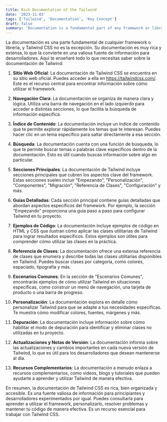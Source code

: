 ```yaml
---
title: Rich Documentation of the Tailwind
date: '2023-11-03'
tags: ['Tailwind', 'Documentation', 'Key Concept']
draft: false
summary: 'Documentation is a fundamental part of any framework or library, and Tailwind CSS is no exception.'
---
```


La documentación es una parte fundamental de cualquier framework o librería, y Tailwind CSS no es la excepción. Su documentación es muy rica y extensa, lo que la convierte en una valiosa fuente de información para desarrolladores. Aquí te enseñaré todo lo que necesitas saber sobre la documentación de Tailwind:

1. **Sitio Web Oficial**: La documentación de Tailwind CSS se encuentra en su sitio web oficial. Puedes acceder a ella en https://tailwindcss.com/. Este es el recurso central para encontrar información sobre cómo utilizar el framework.

2. **Navegación Clara**: La documentación se organiza de manera clara y lógica. Utiliza una barra de navegación en el lado izquierdo para acceder a distintas secciones, lo que facilita la búsqueda de información específica.

3. **Índice de Contenido**: La documentación incluye un índice de contenido que te permite explorar rápidamente los temas que te interesan. Puedes hacer clic en un tema específico para saltar directamente a esa sección.

4. **Búsqueda**: La documentación cuenta con una función de búsqueda, lo que te permite buscar temas o palabras clave específicos dentro de la documentación. Esto es útil cuando buscas información sobre algo en particular.

5. **Secciones Principales**: La documentación de Tailwind incluye secciones principales que cubren los aspectos clave del framework. Estas secciones suelen incluir "Empezando", "Personalización", "Componentes", "Migración", "Referencia de Clases", "Configuración" y más.

6. **Guías Detalladas**: Cada sección principal contiene guías detalladas que abordan aspectos específicos del framework. Por ejemplo, la sección "Empezando" proporciona una guía paso a paso para configurar Tailwind en tu proyecto.

7. **Ejemplos de Código**: La documentación incluye ejemplos de código en HTML y CSS que ilustran cómo aplicar las clases utilitarias de Tailwind para lograr resultados específicos. Estos ejemplos son útiles para comprender cómo utilizar las clases en la práctica.

8. **Referencia de Clases**: La documentación ofrece una extensa referencia de clases que enumera y describe todas las clases utilitarias disponibles en Tailwind. Puedes buscar clases por categoría, como colores, espaciado, tipografía y más.

9. **Escenarios Comunes**: En la sección de "Escenarios Comunes", encontrarás ejemplos de cómo utilizar Tailwind en situaciones específicas, como construir un menú de navegación, una tarjeta de producto o una barra de progreso.

10. **Personalización**: La documentación explora en detalle cómo personalizar Tailwind para que se adapte a tus necesidades específicas. Te muestra cómo modificar colores, fuentes, márgenes y más.

11. **Depuración**: La documentación incluye información sobre cómo habilitar el modo de depuración para identificar y eliminar clases no utilizadas en tu proyecto.

12. **Actualizaciones y Notas de Versión**: La documentación informa sobre las actualizaciones y cambios importantes en cada nueva versión de Tailwind, lo que es útil para los desarrolladores que desean mantenerse al día.

13. **Recursos Complementarios**: La documentación a menudo enlaza a recursos complementarios, como videos, blogs y tutoriales que pueden ayudarte a aprender y utilizar Tailwind de manera efectiva.

En resumen, la documentación de Tailwind CSS es rica, bien organizada y accesible. Es una fuente valiosa de información para principiantes y desarrolladores experimentados por igual. Puedes consultarla para aprender a utilizar el framework, personalizarlo, resolver problemas y mantener tu código de manera efectiva. Es un recurso esencial para trabajar con Tailwind CSS.